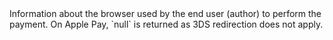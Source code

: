   

  
<ResponseField name="BrowserInfo" type="object" >    
Information about the browser used by the end user (author) to perform the payment. On Apple Pay, `null` is returned as 3DS redirection does not apply.  
</ResponseField>